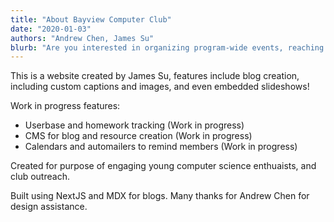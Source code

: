```yaml
---
title: "About Bayview Computer Club"
date: "2020-01-03"
authors: "Andrew Chen, James Su"
blurb: "Are you interested in organizing program-wide events, reaching out to industry professionals, o..."
---
```


This is a website created by James Su, features include
blog creation, including custom captions and images, and even embedded slideshows!


Work in progress features:
- Userbase and homework tracking (Work in progress)
- CMS for blog and resource creation (Work in progress)
- Calendars and automailers to remind members (Work in progress)

Created for purpose of engaging young computer science enthuaists, and club outreach.

Built using NextJS and MDX for blogs. Many thanks for Andrew Chen for design assistance. 

